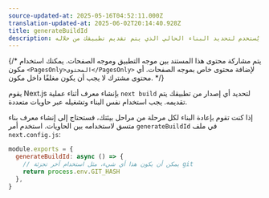 ```yaml
---
source-updated-at: 2025-05-16T04:52:11.000Z
translation-updated-at: 2025-06-02T20:14:40.928Z
title: generateBuildId
description: تكوين معرف البناء الذي يُستخدم لتحديد البناء الحالي الذي يتم تقديم تطبيقك من خلاله.
---
```


{/* يتم مشاركة محتوى هذا المستند بين موجه التطبيق وموجه الصفحات. يمكنك استخدام مكون `<PagesOnly>المحتوى</PagesOnly>` لإضافة محتوى خاص بموجه الصفحات. أي محتوى مشترك لا يجب أن يكون مغلفًا داخل مكون. */}

يقوم Next.js بإنشاء معرف أثناء عملية `next build` لتحديد أي إصدار من تطبيقك يتم تقديمه. يجب استخدام نفس البناء وتشغيله عبر حاويات متعددة.

إذا كنت تقوم بإعادة البناء لكل مرحلة من مراحل بيئتك، فستحتاج إلى إنشاء معرف بناء متسق لاستخدامه بين الحاويات. استخدم أمر `generateBuildId` في ملف `next.config.js`:

```jsx filename="next.config.js"
module.exports = {
  generateBuildId: async () => {
    // يمكن أن يكون هذا أي شيء، مثل استخدام آخر تجزئة git
    return process.env.GIT_HASH
  },
}
```